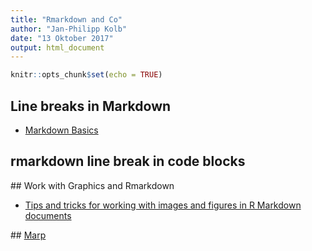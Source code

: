 ```yaml
---
title: "Rmarkdown and Co"
author: "Jan-Philipp Kolb"
date: "13 Oktober 2017"
output: html_document
---
```


```r
knitr::opts_chunk$set(echo = TRUE)
```

## Line breaks in Markdown

- [Markdown Basics](http://rmarkdown.rstudio.com/authoring_basics.html) 

## rmarkdown line break in code blocks

 ## Work with Graphics and Rmarkdown
 
 - [Tips and tricks for working with images and figures in R Markdown documents](https://www.zevross.com/blog/2017/06/19/tips-and-tricks-for-working-with-images-and-figures-in-r-markdown-documents/)
 
 ## [Marp](https://yhatt.github.io/marp/)